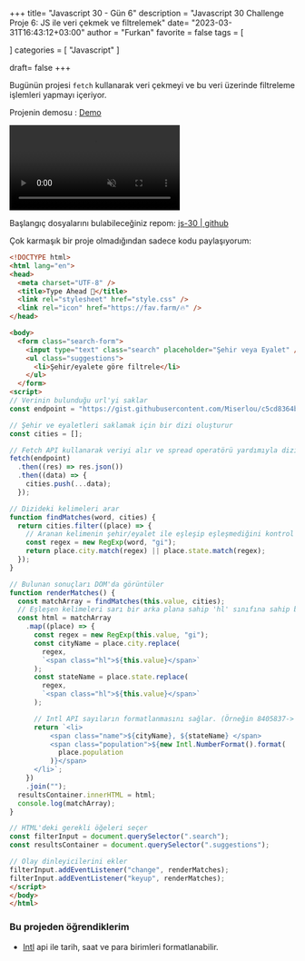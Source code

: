 +++
title= "Javascript 30 - Gün 6"
description = "Javascript 30 Challenge Proje 6: JS ile veri çekmek ve filtrelemek"
date= "2023-03-31T16:43:12+03:00"
author = "Furkan"
favorite = false
tags = [

]
categories = [
"Javascript"
]

draft= false
+++

Bugünün projesi `fetch` kullanarak veri çekmeyi ve bu veri üzerinde filtreleme işlemleri yapmayı içeriyor.

Projenin demosu : [Demo](https://elbaley.github.io/js-30/06/index-solution.html)

<video src="/videos/js-30-gun-6-final.mp4" style="max-width: 100%" muted autoplay loop controls>
</video>


Başlangıç dosyalarını bulabileceğiniz repom: [js-30 | github](https://github.com/elbaley/js-30)

Çok karmaşık bir proje olmadığından sadece kodu paylaşıyorum: 

```html
<!DOCTYPE html>
<html lang="en">
<head>
  <meta charset="UTF-8" />
  <title>Type Ahead 👀</title>
  <link rel="stylesheet" href="style.css" />
  <link rel="icon" href="https://fav.farm/🔥" />
</head>

<body>
  <form class="search-form">
    <input type="text" class="search" placeholder="Şehir veya Eyalet" />
    <ul class="suggestions">
      <li>Şehir/eyalete göre filtrele</li>
    </ul>
  </form>
<script>
// Verinin bulunduğu url'yi saklar
const endpoint = "https://gist.githubusercontent.com/Miserlou/c5cd8364bf9b2420bb29/raw/2bf258763cdddd704f8ffd3ea9a3e81d25e2c6f6/cities.json";

// Şehir ve eyaletleri saklamak için bir dizi oluşturur
const cities = [];

// Fetch API kullanarak veriyi alır ve spread operatörü yardımıyla diziyi günceller.
fetch(endpoint)
  .then((res) => res.json())
  .then((data) => {
    cities.push(...data);
  });

// Dizideki kelimeleri arar 
function findMatches(word, cities) {
  return cities.filter((place) => {
    // Aranan kelimenin şehir/eyalet ile eşleşip eşleşmediğini kontrol eder
    const regex = new RegExp(word, "gi");
    return place.city.match(regex) || place.state.match(regex);
  });
}

// Bulunan sonuçları DOM'da görüntüler 
function renderMatches() {
  const matchArray = findMatches(this.value, cities);
  // Eşleşen kelimeleri sarı bir arka plana sahip 'hl' sınıfına sahip bir span içinde gösterir.
  const html = matchArray
    .map((place) => {
      const regex = new RegExp(this.value, "gi");
      const cityName = place.city.replace(
        regex,
        `<span class="hl">${this.value}</span>`
      );
      const stateName = place.state.replace(
        regex,
        `<span class="hl">${this.value}</span>`
      );

      // Intl API sayıların formatlanmasını sağlar. (Örneğin 8405837-> 8,405,837 )
      return `<li> 
          <span class="name">${cityName}, ${stateName} </span>
          <span class="population">${new Intl.NumberFormat().format(
            place.population
          )}</span>
      </li>`;
    })
    .join("");
  resultsContainer.innerHTML = html;
  console.log(matchArray);
}

// HTML'deki gerekli öğeleri seçer
const filterInput = document.querySelector(".search");
const resultsContainer = document.querySelector(".suggestions");

// Olay dinleyicilerini ekler
filterInput.addEventListener("change", renderMatches);
filterInput.addEventListener("keyup", renderMatches);
</script>
</body>
</html>
```

### Bu projeden öğrendiklerim
- [Intl](https://developer.mozilla.org/en-US/docs/Web/JavaScript/Reference/Global_Objects/Intl) api ile tarih, saat ve para birimleri formatlanabilir.

